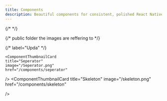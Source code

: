 ```yaml
---
title: Components
description: Beautiful components for consistent, polished React Native apps.
---
```


{/* <Cards>
  <Card title="Avatar" href="/components/avatar" />
  <Card title="Button" href="/components/button" />
  <Card title="Checkbox" href="/components/checkbox" />
  <Card title="Input" href="/components/input" />
  <Card title="Typography" href="/components/typography" />
</Cards> */}

<div className="flex flex-wrap gap-4">
  {/* public folder the images are reffering to  */}
  
  <ComponentThumbnailCard
    title="Accordion"
    image="/Accordion.png"
    href="/components/accordion"
    label="New"
  />
  <ComponentThumbnailCard
    title="Avatar"
    image="/avatar.png"
    href="/components/avatar"
  />
  <ComponentThumbnailCard
    title="Badge"
    image="/Badge.png"
    href="/components/badge"
  />
  <ComponentThumbnailCard
    title="Button"
    image="/Button.png"
    href="/components/button"
  />
    {/* label="Upda" */}
    <ComponentThumbnailCard
    title="Card"
    image="/Card.png"
    href="/components/card"
  />
  <ComponentThumbnailCard
    title="Checkbox"
    image="/Checkbox.png"
    href="/components/checkbox"
    label="New"
  />
  <ComponentThumbnailCard
    title="Input"
    image="/Input.png"
    href="/components/input"
  />
  <ComponentThumbnailCard
    title="Modal"
    image="/Modal.png"
    href="/components/modal"
    label="New"
  />
  <ComponentThumbnailCard
    title="Select"
    image="/Select.png"
    href="/components/select"
  />
  
 
    <ComponentThumbnailCard
    title="Seperator"
    image="/Seperator.png"
    href="/components/seperator"
  />
  <ComponentThumbnailCard
    title="Skeleton"
    image="/skeleton.png"
    href="/components/skeleton"
    
  />
  <ComponentThumbnailCard
    title="Switch"
    image="/switch.png"
    href="/components/switch"
    label="New"
  />
  <ComponentThumbnailCard
    title="Tabs"
    image="/tabs.png"
    href="/components/tabs"
    label="New"
  />
  <ComponentThumbnailCard
    title="Textarea"
    image="/textarea.png"
    href="/components/textarea"
  />
  <ComponentThumbnailCard
    title="Text"
    image="/text.png"
    href="/components/text"
  />
 
  


  
  
</div>
